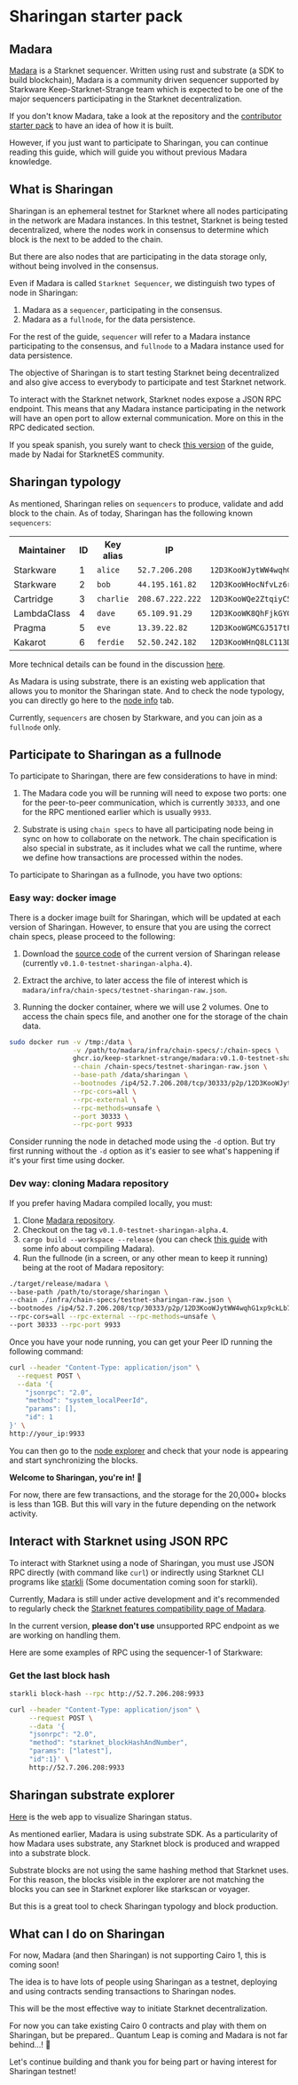 # Sharingan starter pack

## Madara

[Madara](https://github.com/keep-starknet-strange/madara) is a Starknet
sequencer. Written using rust and substrate (a SDK to build blockchain), Madara
is a community driven sequencer supported by Starkware Keep-Starknet-Strange
team which is expected to be one of the major sequencers participating in the
Starknet decentralization.

If you don't know Madara, take a look at the repository and the
[contributor starter pack](https://github.com/keep-starknet-strange/madara/blob/main/docs/contributor-starter-pack.md)
to have an idea of how it is built.

However, if you just want to participate to Sharingan, you can continue reading
this guide, which will guide you without previous Madara knowledge.

## What is Sharingan

Sharingan is an ephemeral testnet for Starknet where all nodes participating in
the network are Madara instances. In this testnet, Starknet is being tested
decentralized, where the nodes work in consensus to determine which block is the
next to be added to the chain.

But there are also nodes that are participating in the data storage only,
without being involved in the consensus.

Even if Madara is called `Starknet Sequencer`, we distinguish two types of node
in Sharingan:

1. Madara as a `sequencer`, participating in the consensus.
2. Madara as a `fullnode`, for the data persistence.

For the rest of the guide, `sequencer` will refer to a Madara instance
participating to the consensus, and `fullnode` to a Madara instance used for
data persistence.

The objective of Sharingan is to start testing Starknet being decentralized and
also give access to everybody to participate and test Starknet network.

To interact with the Starknet network, Starknet nodes expose a JSON RPC
endpoint. This means that any Madara instance participating in the network will
have an open port to allow external communication. More on this in the RPC
dedicated section.

If you speak spanish, you surely want to check
[this version](https://github.com/Nadai2010/Nadai-StarknetEs-Sharingan) of the
guide, made by Nadai for StarknetES community.

## Sharingan typology

As mentioned, Sharingan relies on `sequencers` to produce, validate and add
block to the chain. As of today, Sharingan has the following known `sequencers`:

<table>
  <tr>
    <th>Maintainer</th>
    <th>ID</th>
    <th>Key alias</th>
    <th>IP</th>
    <th>Peer ID</th>
    <th>RPC port</th>
  </tr>
  <tr>
    <td>Starkware</td>
    <td>1</td>
    <td><code>alice</code></td>
    <td><code>52.7.206.208</code></td>
    <td><code>12D3KooWJytWW4wqhG1xp9ckLb7B15KqDU24Q8HHo8VfwXmFe5ZE</code></td>
    <td><code>9933</code></td>
  </tr>
  <tr>
    <td>Starkware</td>
    <td>2</td>
    <td><code>bob</code></td>
    <td><code>44.195.161.82</code></td>
    <td><code>12D3KooWHocNfvLz6rgpb8wJsynSpMwkspkcRn6gmN5UiK1tTTeG</code></td>
    <td><code>9933</code></td>
  </tr>
  <tr>
    <td>Cartridge</td>
    <td>3</td>
    <td><code>charlie</code></td>
    <td><code>208.67.222.222</code></td>
    <td><code>12D3KooWQe2ZtqiyC5CLJKZr9i9xTmEyiAikZcr5J18w3cG1dQAc</code></td>
    <td><code>9933</code></td>
  </tr>
  <tr>
    <td>LambdaClass</td>
    <td>4</td>
    <td><code>dave</code></td>
    <td><code>65.109.91.29</code></td>
    <td><code>12D3KooWK8QhFjkGYGyMskDuCyaS1nrhfTfadMeRjJkox4SV32co</code></td>
    <td><code>9933</code></td>
  </tr>
  <tr>
    <td>Pragma</td>
    <td>5</td>
    <td><code>eve</code></td>
    <td><code>13.39.22.82</code></td>
    <td><code>12D3KooWGMCGJ517tFor12U9n2v3ax5WNw1pXFdj48hSHYQe6oyJ</code></td>
    <td><code>9933</code></td>
  </tr>
  <tr>
    <td>Kakarot</td>
    <td>6</td>
    <td><code>ferdie</code></td>
    <td><code>52.50.242.182</code></td>
    <td><code>12D3KooWHnQ8LC113DgB5cVVyx2mvTN7bBkm75zvzsndr2WhstEE</code></td>
    <td><code>9933</code></td>
  </tr>
</table>

More technical details can be found in the discussion
[here](https://github.com/keep-starknet-strange/madara/discussions/553).

As Madara is using substrate, there is an existing web application that allows
you to monitor the Sharingan state. And to check the node typology, you can
directly go here to the
[node info](https://starknet-madara.netlify.app/?rpc=wss%3A%2F%2Fsharingan.cartridge.gg/#/explorer/node)
tab.

Currently, `sequencers` are chosen by Starkware, and you can join as a
`fullnode` only.

## Participate to Sharingan as a fullnode

To participate to Sharingan, there are few considerations to have in mind:

1. The Madara code you will be running will need to expose two ports: one for
   the peer-to-peer communication, which is currently `30333`, and one for the
   RPC mentioned earlier which is usually `9933`.

2. Substrate is using `chain specs` to have all participating node being in sync
   on how to collaborate on the network. The chain specification is also special
   in substrate, as it includes what we call the runtime, where we define how
   transactions are processed within the nodes.

To participate to Sharingan as a fullnode, you have two options:

### Easy way: docker image

There is a docker image built for Sharingan, which will be updated at each
version of Sharingan. However, to ensure that you are using the correct chain
specs, please proceed to the following:

1. Download the
   [source code](https://github.com/keep-starknet-strange/madara/releases/tag/v0.1.0-testnet-sharingan-alpha.4)
   of the current version of Sharingan release (currently
   `v0.1.0-testnet-sharingan-alpha.4`).

2. Extract the archive, to later access the file of interest which is
   `madara/infra/chain-specs/testnet-sharingan-raw.json`.

3. Running the docker container, where we will use 2 volumes. One to access the
   chain specs file, and another one for the storage of the chain data.

```bash
sudo docker run -v /tmp:/data \
                -v /path/to/madara/infra/chain-specs/:/chain-specs \
                ghcr.io/keep-starknet-strange/madara:v0.1.0-testnet-sharingan-alpha.4 \
                --chain /chain-specs/testnet-sharingan-raw.json \
                --base-path /data/sharingan \
                --bootnodes /ip4/52.7.206.208/tcp/30333/p2p/12D3KooWJytWW4wqhG1xp9ckLb7B15KqDU24Q8HHo8VfwXmFe5ZE \
                --rpc-cors=all \
                --rpc-external \
                --rpc-methods=unsafe \
                --port 30333 \
                --rpc-port 9933
```

Consider running the node in detached mode using the `-d` option. But try first
running without the `-d` option as it's easier to see what's happening if it's
your first time using docker.

### Dev way: cloning Madara repository

If you prefer having Madara compiled locally, you must:

1. Clone [Madara repository](https://github.com/keep-starknet-strange/madara).
2. Checkout on the tag `v0.1.0-testnet-sharingan-alpha.4`.
3. `cargo build --workspace --release` (you can check
   [this guide](https://github.com/keep-starknet-strange/madara/blob/main/docs/rpc-contribution.md)
   with some info about compiling Madara).
4. Run the fullnode (in a screen, or any other mean to keep it running) being at
   the root of Madara repository:

```bash
./target/release/madara \
--base-path /path/to/storage/sharingan \
--chain ./infra/chain-specs/testnet-sharingan-raw.json \
--bootnodes /ip4/52.7.206.208/tcp/30333/p2p/12D3KooWJytWW4wqhG1xp9ckLb7B15KqDU24Q8HHo8VfwXmFe5ZE \
--rpc-cors=all --rpc-external --rpc-methods=unsafe \
--port 30333 --rpc-port 9933
```

Once you have your node running, you can get your Peer ID running the following
command:

```bash
curl --header "Content-Type: application/json" \
  --request POST \
  --data '{
    "jsonrpc": "2.0",
    "method": "system_localPeerId",
    "params": [],
    "id": 1
}' \
http://your_ip:9933
```

You can then go to the
[node explorer](https://starknet-madara.netlify.app/?rpc=wss%3A%2F%2Fsharingan.cartridge.gg/#/explorer/node)
and check that your node is appearing and start synchronizing the blocks.

**Welcome to Sharingan, you're in!** :rocket:

For now, there are few transactions, and the storage for the 20,000+ blocks is
less than 1GB. But this will vary in the future depending on the network
activity.

## Interact with Starknet using JSON RPC

To interact with Starknet using a node of Sharingan, you must use JSON RPC
directly (with command like `curl`) or indirectly using Starknet CLI programs
like [starkli](https://github.com/xJonathanLEI/starkli) (Some documentation
coming soon for starkli).

Currently, Madara is still under active development and it's recommended to
regularly check the
[Starknet features compatibility page of Madara](https://github.com/keep-starknet-strange/madara/blob/v0.1.0-testnet-sharingan-alpha.4/docs/starknet_features_compatibility.md).

In the current version, **please don't use** unsupported RPC endpoint as we are
working on handling them.

Here are some examples of RPC using the sequencer-1 of Starkware:

### Get the last block hash

```bash
starkli block-hash --rpc http://52.7.206.208:9933
```

```bash
curl --header "Content-Type: application/json" \
     --request POST \
     --data '{
     "jsonrpc": "2.0",
     "method": "starknet_blockHashAndNumber",
     "params": ["latest"],
     "id":1}' \
     http://52.7.206.208:9933
```

## Sharingan substrate explorer

[Here](https://starknet-madara.netlify.app/?rpc=wss%3A%2F%2Fsharingan.cartridge.gg/#/explorer/node)
is the web app to visualize Sharingan status.

As mentioned earlier, Madara is using substrate SDK. As a particularity of how
Madara uses substrate, any Starknet block is produced and wrapped into a
substrate block.

Substrate blocks are not using the same hashing method that Starknet uses. For
this reason, the blocks visible in the explorer are not matching the blocks you
can see in Starknet explorer like starkscan or voyager.

But this is a great tool to check Sharingan typology and block production.

## What can I do on Sharingan

For now, Madara (and then Sharingan) is not supporting Cairo 1, this is coming
soon!

The idea is to have lots of people using Sharingan as a testnet, deploying and
using contracts sending transactions to Sharingan nodes.

This will be the most effective way to initiate Starknet decentralization.

For now you can take existing Cairo 0 contracts and play with them on Sharingan,
but be prepared.. Quantum Leap is coming and Madara is not far behind...!
:rocket:

Let's continue building and thank you for being part or having interest for
Sharingan testnet!
